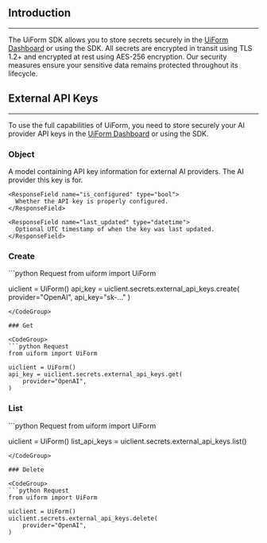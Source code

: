 
## Introduction

---

The UiForm SDK allows you to store secrets securely in the [UiForm Dashboard](https://uiform.com/dashboard/settings) or using the SDK. All secrets are encrypted in transit using TLS 1.2+ and encrypted at rest using AES-256 encryption. Our security measures ensure your sensitive data remains protected throughout its lifecycle.





## External API Keys

---

To use the full capabilities of UiForm, you need to store securely your AI provider API keys in the [UiForm Dashboard](https://uiform.com/dashboard/settings) or using the SDK.



### Object
<ResponseField name="Object" type="ExternalAPIKey">
A model containing API key information for external AI providers.
  <Expandable title="properties">
    <ResponseField name="provider" type="OpenAI | Anthropic | Gemini | xAI">
      The AI provider this key is for.
    </ResponseField>

    <ResponseField name="is_configured" type="bool">
      Whether the API key is properly configured.
    </ResponseField>

    <ResponseField name="last_updated" type="datetime">
      Optional UTC timestamp of when the key was last updated.
    </ResponseField>
  </Expandable>
</ResponseField>

### Create

<CodeGroup>
```python Request
from uiform import UiForm

uiclient = UiForm()
api_key = uiclient.secrets.external_api_keys.create(
    provider="OpenAI",
    api_key="sk-..."
)
```
</CodeGroup>

### Get

<CodeGroup>
```python Request
from uiform import UiForm

uiclient = UiForm()
api_key = uiclient.secrets.external_api_keys.get(
    provider="OpenAI",
)
```
</CodeGroup>

### List

<CodeGroup>
```python Request
from uiform import UiForm

uiclient = UiForm()
list_api_keys = uiclient.secrets.external_api_keys.list()
```
</CodeGroup>

### Delete

<CodeGroup>
```python Request
from uiform import UiForm

uiclient = UiForm()
uiclient.secrets.external_api_keys.delete(
    provider="OpenAI",
)
```
</CodeGroup>


